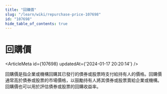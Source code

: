 ```yaml
---
title: "回購價"
slug: "/learn/wiki/repurchase-price-107698"
id: "107698"
hide_table_of_contents: true
---
```



# 回購價

<ArticleMeta id={107698} updatedAt={'2024-01-17 20:20:14'} />
<div className='border-solid border-b border-t-0 my-4 border-[var(--ifm-color-gray-300)]' />

回購價是指企業或機構回購其已發行的債券或股票時支付給持有人的價格。回購價通常高於債券或股票的市場價格，以鼓勵持有人將其債券或股票賣給企業或機構。回購價也可以用於評估債券或股票的回購收益率。
